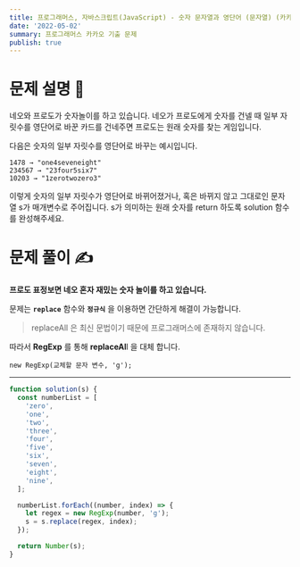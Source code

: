```yaml
---
title: 프로그래머스, 자바스크립트(JavaScript) - 숫자 문자열과 영단어 (문자열) (카카오 기출)
date: '2022-05-02'
summary: 프로그래머스 카카오 기출 문제
publish: true
---
```


# 문제 설명 📝

네오와 프로도가 숫자놀이를 하고 있습니다. 네오가 프로도에게 숫자를 건넬 때 일부 자릿수를 영단어로 바꾼 카드를 건네주면 프로도는 원래 숫자를 찾는 게임입니다.

다음은 숫자의 일부 자릿수를 영단어로 바꾸는 예시입니다.

```
1478 → "one4seveneight"
234567 → "23four5six7"
10203 → "1zerotwozero3"
```

이렇게 숫자의 일부 자릿수가 영단어로 바뀌어졌거나, 혹은 바뀌지 않고 그대로인 문자열 s가 매개변수로 주어집니다. s가 의미하는 원래 숫자를 return 하도록 solution 함수를 완성해주세요.

# 문제 풀이 ✍

**프로도 표정보면 네오 혼자 재밌는 숫자 놀이를 하고 있습니다.**

문제는 **`replace`** 함수와 **`정규식`** 을 이용하면 간단하게 해결이 가능합니다.

> replaceAll 은 최신 문법이기 때문에 프로그래머스에 존재하지 않습니다.

따라서 **RegExp** 를 통해 **replaceAl**l 을 대체 합니다.

```
new RegExp(교체할 문자 변수, 'g');
```

---

```javascript
function solution(s) {
  const numberList = [
    'zero',
    'one',
    'two',
    'three',
    'four',
    'five',
    'six',
    'seven',
    'eight',
    'nine',
  ];

  numberList.forEach((number, index) => {
    let regex = new RegExp(number, 'g');
    s = s.replace(regex, index);
  });

  return Number(s);
}
```
